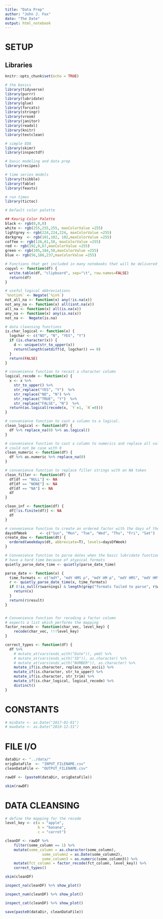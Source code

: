 ```yaml
---
title: "Data Prep"
author: "John J. Fox"
date: "The Date"
output: html_notebook
---
```


# SETUP

## Libraries
```r
knitr::opts_chunk$set(echo = TRUE)

# the basics
library(tidyverse)
library(purrr)
library(lubridate)
library(glue)
library(forcats)
library(stringr)
library(vroom)
library(janitor)
library(readxl)
library(knitr)
library(textclean)

# simple EDA
library(skimr)
library(inspectdf)

# basic modeling and data prep
library(recipes)

# time series models
library(tsibble)
library(fable)
library(feasts)

# run times
library(tictoc)

# Default color palette

## Keurig Color Palette
black <- rgb(0,0,0)
white <- rgb(255,255,255, maxColorValue =255)
lightgrey <- rgb(224,224,224, maxColorValue =255)
darkgrey  <- rgb(101,102, 102,maxColorValue =255)
coffee <- rgb(126,61,50, maxColorValue =255)
red <- rgb(192,0,67,maxColorValue =255)
green <- rgb(105,184,50,maxColorValue =255)
blue <- rgb(56,186,237,maxColorValue =255)

# Functions that get included in many notebooks that will be delivered to clients
copyxl <- function(df) {
  write.table(df, "clipboard", sep="\t", row.names=FALSE)
  return(df)
}

# useful logical abbreviations
`%notin%` <- Negate(`%in%`)
not_all_na <- function(x) any(!is.na(x))
not_any_na <- function(x) all(isnt.na(x))
all_na <- function(x) all(is.na(x))
any_na <- function(x) any(is.na(x))
not_na <-  Negate(is.na)

# data cleansing functions
is.char_logical <- function(x) {
  logchar <- c("NO", "N", "YES", "Y")
  if (is.character(x)) {
    d <- unique(str_to_upper(x))
    return(length(setdiff(d, logchar)) == 0)
  }
  return(FALSE)
}

# convenience function to recast a character column 
logical_recode <- function(x) {
  x <- x %>% 
    str_to_upper() %>%
    str_replace("YES", "Y")  %>%
    str_replace("NO", "N") %>% 
    str_replace("TRUE", "Y")  %>%  	
    str_replace("FALSE", "N")  %>%  	  	
  return(as.logical(recode(x, `Y`=1, `N`=0)))
}

# convenienve function to cast a column to a logical. 
clean_logical <- function(df) {
  df %>% replace_na(0) %>% as.logical()
}

# convenience function to cast a column to numerics and replace all values that 
# could not be case with 0
clean_numeric <- function(df) {
  df %>% as.numeric %>% replace_na(0)
}

# convenience function to replace filler strings with an NA token
clean_filler <- function(df) {
  df[df == "NULL"] <- NA
  df[df == "NONE"] <- NA
  df[df == "NA"] <- NA  
  df
}

clean_inf <- function(df) {
  df[!is.finite(df)] <- NA
  df
}

# convenience function to create an ordered factor with the days of the week
daysOfWeek      <- c("Sun", "Mon", "Tue", "Wed", "Thu", "Fri", "Sat")
create_dow <- function(dt) {
  ordered(weekdays(dt, abbreviate=T), levels=daysOfWeek)
}

# Convenience function to parse dates when the basic lubridate functions
# have a hard time because of atypical formats
quietly_parse_date_time <- quietly(parse_date_time)

parse_date <- function(x) {
  time_formats <- c("mdY", "mdY HMS p", "mdY HM p", "mdY HMS", "mdY HM", "Ymd")
  r <- quietly_parse_date_time(x, time_formats)
  if (!is_null(r$warnings) & length(grep("formats failed to parse", r$warnings, fixed=T)) > 0) {
    return(x)
  }
  return(r$result)
}


# Convenience function for recoding a factor column
# expects a list which performs the mapping
factor_recode <- function(char_vec, level_key) {
	recode(char_vec, !!!level_key)
}

correct_types <- function(df) {
  df %>% 
    # mutate_at(vars(ends_with("Date")), ymd) %>% 
    # mutate_at(vars(ends_with("ID")), as.character) %>% 
    # mutate_at(vars(ends_with("NUMBER")), as.character) %>%   
    mutate_if(is.character, replace_non_ascii) %>% 
    mutate_if(is.character, str_to_upper) %>% 
    mutate_if(is.character, str_trim) %>%   
    mutate_if(is.char_logical, logical_recode) %>% 
    distinct()
}

```


# CONSTANTS
```r
# minDate <- as.Date("2017-01-01")
# maxDate <- as.Date("2019-12-31")
```

# FILE I/O

```r
dataDir <- "../data/"
origDataFile  <- "INPUT_FILENAME.csv"
cleanDataFile <- "OUTPUT_FILENAME.csv"

rawDF <- (paste0(dataDir, origDataFile))

skim(rawDF)
```

# DATA CLEANSING

```r
# define the mapping for the recode
level_key <- c(a = "apple", 
			   b = "banana", 
			   c = "carrot")

cleanDF <- rawDF %>%
	filter(some_column == 1) %>% 
	mutate(some_column = as.character(some_column),
				 some_column2 = as.Date(some_column2),
				 some_column3 = as.numeric(some_column3)) %>% 
	mutate(fct_column = factor_recode(fct_column, level_key)) %>% 
	correct_types()

```

```r
skim(cleanDF)
```

```r
inspect_na(cleanDF) %>% show_plot()
```

```r
inspect_num(cleanDF) %>% show_plot()
```

```r
inspect_cat(cleanDF) %>% show_plot()
```

```r
save(paste0(dataDir, cleanDataFile))
```

